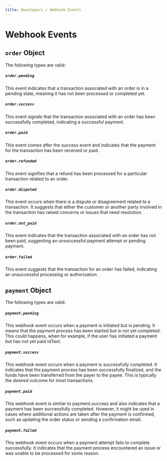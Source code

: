 ```yaml
---
title: Developers / Webhook Events
---
```


# Webhook Events

## `order` Object

The following types are valid:

##### `order.pending`

This event indicates that a transaction associated with an order is in a pending
state, meaning it has not been processed or completed yet.

##### `order.success`

This event signals that the transaction associated with an order has been
successfully completed, indicating a successful payment.

##### `order.paid`

This event comes after the success event and indicates that the payment for the
transaction has been received or paid.

##### `order.refunded`

This event signifies that a refund has been processed for a particular
transaction related to an order.

##### `order.disputed`

This event occurs when there is a dispute or disagreement related to a
transaction. It suggests that either the customer or another party involved in
the transaction has raised concerns or issues that need resolution.

##### `order.not_paid`

This event indicates that the transaction associated with an order has not been
paid, suggesting an unsuccessful payment attempt or pending payment.

##### `order.failed`

This event suggests that the transaction for an order has failed, indicating an
unsuccessful processing or authorization.

## `payment` Object

The following types are valid:

##### `payment.pending`

This webhook event occurs when a payment is initiated but is pending. It means
that the payment process has been started but is not yet completed. This could
happens, when for example, if the user has initiated a payment but has not yet
paid idText.

##### `payment.success`

This webhook event occurs when a payment is successfully completed. It indicates
that the payment process has been successfully finalized, and the funds have
been transferred from the payer to the payee. This is typically the desired
outcome for most transactions.

##### `payment.paid`

This webhook event is similar to payment.success and also indicates that a
payment has been successfully completed. However, it might be used in cases
where additional actions are taken after the payment is confirmed, such as
updating the order status or sending a confirmation email.

##### `payment.failed`

This webhook event occurs when a payment attempt fails to complete successfully.
It indicates that the payment process encountered an issue or was unable to be
processed for some reason.

